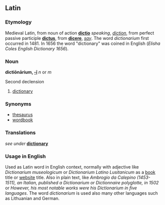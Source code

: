 ==Latin==
=== Etymology ===
Medieval Latin, from noun of action '''[[dictio]]''' ''speaking'', ''[[diction]]'', from perfect passive participle '''[[dictus]]''', from '''[[dicere]]''', ''[[say]]''. The word ''dictionarium'' first occurred in 1481. In 1656 the word "dictionary" was coined in English (''Elisha Coles English Dictionary 1656'').

=== Noun ===
'''dictiōnārium, [[Wiktionary Appendix:Latin second declension|-ī]]''' ''n'' or ''m''

Second declension

# [[dictionary]]

=== Synonyms ===
*[[thesaurus]]
*[[wordbook]]

=== Translations ===
''see under'' '''[[dictionary]]'''

=== Usage in English ===
Used as Latin word in English context, normally with adjective like ''Dictionarium museologicum'' or ''Dictionarium Latino Lusitanicum'' as a [[book]] title or [[website]] title. Also in plain text, like ''Ambrogio da Calepino (1453-1511), an Italian, published a Dictionarium or Dictionnaire polyglotte, in 1502'' or ''However, his most notable works were his Dictionarium in five languages''. The word ''dictionarium'' is used also many other languages such as Lithuanian and German.